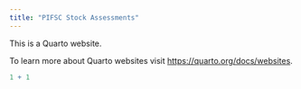 ```yaml
---
title: "PIFSC Stock Assessments"
---
```


This is a Quarto website.

To learn more about Quarto websites visit <https://quarto.org/docs/websites>.

```r
1 + 1
```
